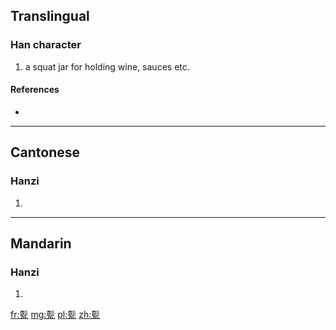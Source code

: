 ==Translingual==

===Han character===
{{Han char|rn=98|rad=瓦|as=12|sn=17|four=4271<sub>7</sub>|canj=土竹一女弓 (GHMVN)}}

# a squat jar for holding wine, sauces etc.

====References====
* {{Han ref|kx=0752.050|dkj=21596|hdz=21431.140|uh=750F|ud=29967|bh=ED72|bd=60786}}

----

==Cantonese==

===Hanzi===
{{yue-hanzi|jyut=|y=paang1, paang6}}

# {{defn|lang=yue|sort=瓦12}}

----

==Mandarin==

===Hanzi===
{{cmn-hanzi|pin=[[pèng]] ([[peng4]])|wg=p'eng<sup>4</sup>}}

# {{defn|lang=cmn|sort=瓦12}}

[[fr:甏]]
[[mg:甏]]
[[pl:甏]]
[[zh:甏]]